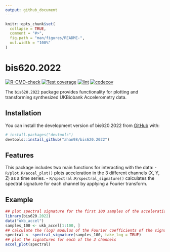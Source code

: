 ```yaml
---
output: github_document
---
```


<!-- README.md is generated from README.Rmd. Please edit that file -->

```r
knitr::opts_chunk$set(
  collapse = TRUE,
  comment = "#>",
  fig.path = "man/figures/README-",
  out.width = "100%"
)
```

# bis620.2022

<!-- badges: start -->
[![R-CMD-check](https://github.com/ahan98/bis620.2022/actions/workflows/R-CMD-check.yaml/badge.svg)](https://github.com/ahan98/bis620.2022/actions/workflows/R-CMD-check.yaml)
[![Test coverage](https://github.com/ahan98/bis620.2022/actions/workflows/test-coverage.yaml/badge.svg)](https://github.com/ahan98/bis620.2022/actions/workflows/test-coverage.yaml)
[![lint](https://github.com/ahan98/bis620.2022/actions/workflows/lint.yaml/badge.svg)](https://github.com/ahan98/bis620.2022/actions/workflows/lint.yaml)
[![codecov](https://codecov.io/gh/ahan98/bis620.2022/branch/main/graph/badge.svg?token=XIPFAP6I5G)](https://codecov.io/gh/ahan98/bis620.2022)
<!-- badges: end -->

The `bis620.2022` package provides functionality for plotting and transforming synthesized UKBiobank Accelerometry data.

## Installation

You can install the development version of bis620.2022 from [GitHub](https://github.com/) with:

``` r
# install.packages("devtools")
devtools::install_github("ahan98/bis620.2022")
```

## Features

This package includes two main functions for interacting with the data:
- `R/plot.R/accel_plot()` plots acceleration in the 3 different channels (X, Y, Z) as a time series.
- `R/spectral.R/spectral_signature()` calculates the spectral signature for each channel by applying a Fourier transform.

## Example

```r
## plot spectral signature for the first 100 samples of the acceleration data
library(bis620.2022)
data("ukb_accel")
samples_100 <- ukb_accel[1:100, ]
## calculate the (log) modulus of the Fourier coefficients of the signal
spectral <- spectral_signature(samples_100, take_log = TRUE)
## plot the signatures for each of the 3 channels
accel_plot(spectral)
```
